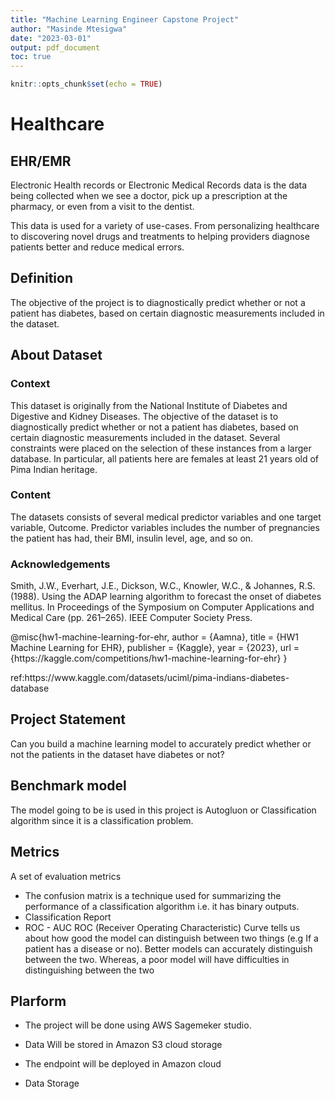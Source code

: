 ```yaml
---
title: "Machine Learning Engineer Capstone Project"
author: "Masinde Mtesigwa"
date: "2023-03-01"
output: pdf_document
toc: true
---
```


\newpage


```r
knitr::opts_chunk$set(echo = TRUE)
```

# Healthcare

## EHR/EMR
Electronic Health records or Electronic Medical Records
data is the data being collected when we see a doctor, pick up a prescription at the pharmacy, or even from a visit to the dentist. 

This data is used for a variety of use-cases. From personalizing healthcare to discovering novel drugs and treatments to helping providers diagnose patients better and reduce medical errors.

## Definition
The objective of the  project is to diagnostically predict whether or not a patient has diabetes, based on certain diagnostic measurements included in the dataset.

## About Dataset


### Context
This dataset is originally from the National Institute of Diabetes and Digestive and Kidney Diseases. The objective of the dataset is to diagnostically predict whether or not a patient has diabetes, based on certain diagnostic measurements included in the dataset. Several constraints were placed on the selection of these instances from a larger database. In particular, all patients here are females at least 21 years old of Pima Indian heritage.

### Content
The datasets consists of several medical predictor variables and one target variable, Outcome. Predictor variables includes the number of pregnancies the patient has had, their BMI, insulin level, age, and so on.

### Acknowledgements
Smith, J.W., Everhart, J.E., Dickson, W.C., Knowler, W.C., & Johannes, R.S. (1988). Using the ADAP learning algorithm to forecast the onset of diabetes mellitus. In Proceedings of the Symposium on Computer Applications and Medical Care (pp. 261--265). IEEE Computer Society Press.


@misc{hw1-machine-learning-for-ehr,
    author = {Aamna},
    title = {HW1 Machine Learning for EHR},
    publisher = {Kaggle},
    year = {2023},
    url = {https://kaggle.com/competitions/hw1-machine-learning-for-ehr}
}

ref:https://www.kaggle.com/datasets/uciml/pima-indians-diabetes-database

## Project Statement

Can you build a machine learning model to accurately predict whether or not the patients in the dataset have diabetes or not?


## Benchmark model
The model going to be is used in this project is Autogluon or Classification
algorithm since it is a classification problem.


## Metrics
A set of evaluation metrics

 - The confusion matrix is a technique used for summarizing the performance     of a classification algorithm i.e. it has binary outputs.
 - Classification Report
 -  ROC - AUC
    ROC (Receiver Operating Characteristic) Curve tells us about how good the model can distinguish between two things (e.g If a patient has a disease or no). Better models can accurately distinguish between the two. Whereas, a poor model will have difficulties in distinguishing between the two
    
## Plarform
- The project will be done using AWS Sagemeker studio.
- Data Will be stored in Amazon S3 cloud storage
- The endpoint will be deployed in Amazon cloud 

 - Data Storage 